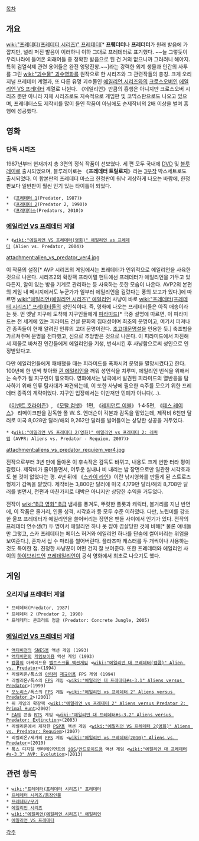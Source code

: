 [[목차]]

== 개요 ==
[[wiki:"프레데터(프레데터 시리즈)" 프레데터]][* '''프뤠더터'''나 '''프레더터'''가 원래 발음에 가깝지만, 널리 퍼진 발음이 이러하니 이하 그대로 프레데터로 표기했다. ~~늘 그렇듯이 우리나라에 들어온 외래어들 중 정확한 발음으로 된 건 거의 없으니까 그러려니 해야지. 특히 검열삭제 관련 용어들은 완전 엉망진창.~~]라는 강력한 외계 생물과 인간의 사투를 그린 [[wiki:"괴수물" 괴수영화]]를 원작으로 한 시리즈와 그 관련작들의 총칭. 크게 오리지널 프레데터 계열과, 또 다른 유명 괴수물인 [[에일리언 시리즈]]와의 [[크로스오버]]인 [[에일리언 VS 프레데터]] 계열로 나뉜다. 《에일리언》만큼의 흥행은 아니지만 크로스오버 시리즈 뿐만 아니라 자체 시리즈로도 지속적으로 게임판 및 코믹스판으로도 나오고 있으며, 프레데터스도 제작비를 많이 들인 작품이 아님에도 순제작비의 2배 이상을 벌며 흥행에 성공했다.

== 영화 ==
=== 단독 시리즈 ===
1987년부터 현재까지 총 3편의 정식 작품이 선보였다. 세 편 모두 국내에 [[DVD]] 및 [[블루레이]]로 출시되었으며, 블루레이로는 《'''프레데터 트릴로지'''》라는 [[3부작]] 박스세트로도 출시되었다. 이 합본판의 프레데터 마스크 한정판이 워낙 괴상하게 나오는 바람에, 한정판보다 일반판이 훨씬 인기 있는 타이틀이 되었다.

 * 《[[프레데터 1]](Predator, 1987)》
 * 《[[프레데터 2]](Predator 2, 1990)》
 * 《[[프레데터스]](Predators, 2010)》

=== [[에일리언 VS 프레데터]] 계열 ===
 * 《[[wiki:"에일리언 VS 프레데터(영화)" 에일리언 vs 프레데터]] (Alien vs. Predator, 2004)》
attachment:alien_vs_predator_ver4.jpg

이 작품의 설정[* AVP 시리즈의 게임에서는 프레데터가 인위적으로 에일리언을 사육한 것으로 나온다. 시리즈2의 확장팩 프라이멀 헌트에선 프레데터가 에일리언을 가두고 있다든지, 알이 있는 방을 기계로 관리하는 등 사육하는 듯한 모습이 나온다. AVP2의 본편의 게임 내 메시지에서도 누군가가 일부러 에일리언을 길렀다는 풍의 보고가 있다.]에 따르면 [[wiki:"에일리언(에일리언 시리즈)" 에일리언]] 사냥이 바로 [[wiki:"프레데터(프레데터 시리즈)" 프레데터]]들의 성인식이다. 즉, 영화에 나오는 프레데터들은 아직 애송이라는 뜻. 먼 옛날 지구에 도착해 지구인들에게 [[피라미드]][* 극중 설명에 따르면, 이 피라미드는 전 세계에 있는 피라미드 건설 문화의 집대성이며 최초의 문명이고, 여기서 퍼져나간 종족들이 현재 알려진 인류의 고대 문명이란다. [[초고대문명설]]을 인용한 듯.] 축조법을 가르쳐주며 문명을 전파했고, 신으로 추앙받은 것으로 나온다. 이 피라미드에서 자진해서 제물로 바쳐진 인간들에게 에일리언을 기생, 번식시킨 후 사냥함으로써 성인으로 인정받았다고.

다만 에일리언들에게 패배했을 때는 피라미드를 폭파시켜 문명을 멸망시켰다고 한다. 100년에 한 번씩 찾아와 [[퀸 에일리언]]을 깨워 성인식을 치루며, 에일리언 번식을 위해서는 숙주가 될 지구인이 필요하다. 영화에서는 남극에서 발견된 피라미드의 열반응을 탐사하기 위해 인류 탐사대가 파견되는데, 이 또한 사냥에 필요한 숙주를 모으기 위한 프레데터 종족의 계략이었다. 지구인 입장에서는 이만저만 민폐가 아니다(…).

《[[이벤트 호라이즌]]》, 《[[모탈 컴뱃]]》 1편, 《[[레지던트 이블]]》 1·4·5편, 《[[데스 레이스]]》 리메이크판을 감독한 폴 W. S. 앤더슨이 각본과 감독을 맡았는데, 제작비 6천만 달러로 미국 8,028만 달러/해외 9,262만 달러를 벌어들이는 상당한 성공을 거두었다.

 * 《[[wiki:"에일리언 VS 프레데터 2(영화)" 에일리언 vs 프레데터 2: 레퀴엠]] (AVPR: Aliens vs. Predator - Requiem, 2007)》
attachment:aliens_vs_predator_requiem_ver4.jpg

전작으로부터 3년 만에 돌아온 이 후속작은 감독도 바뀌고, 내용도 크게 변한 터라 평이 갈렸다. 제작비가 줄어들면서, 어두운 실내나 비 내리는 밤 장면으로만 일관한 시각효과도 볼 것이 없었다는 평. 4년 뒤에 《[[스카이 라인]]》이란 낚시영화를 만들게 된 스트로즈 형제가 감독을 맡았다. 제작비는 3,800만 달러에 미국 4,179만 달러/해외 8,708만 달러를 벌면서, 전편과 마찬가지로 대박은 아니지만 상당한 수익을 거두었다.

전작이 [[wiki:"B급 영화" B급]] 냄새를 풍겨도, 뚜렷한 플롯과 캐릭터, 볼거리를 지닌 반면에, 이 작품은 줄거리, 인물 성격, 시각효과 등 모두 수준 이하였다. 다만, 노련미를 강조한 울프 프레데터가 에일리언을 쓸어버리는 장면은 팬들 사이에서 인기가 있다. 전작의 프레데터 연수생(?) 두 명이서 에일리언 하나 못 잡아 끔살당한 것에 비해[* 물론 얘네들만 그렇고, 스카 프레데터는 페이스 허거와 에일리언 하나를 단숨에 썰어버리는 위엄을 보여준다.], 혼자서 십 수 마리를 썰어버린다. 플라즈마 캐스터를 두 개씩이나 사용하는 것도 특이한 점. 진정한 사냥꾼이 어떤 건지 잘 보여준다. 또한 프레데터와 에일리언 사이의 [[하이브리드]]인 [[프레데일리언]]이 공식 영화에서 최초로 나오기도 했다.

== 게임 ==
=== 오리지널 프레데터 계열 ===
 * 프레데터(Predator, 1987)
 * 프레데터 2 (Predator 2, 1990)
 * 프레데터: 콘크리트 정글 (Predator: Concrete Jungle, 2005)

=== [[에일리언 VS 프레데터]] 계열 ===
 * [[액티비전]]의 [[SNES]]용 액션 게임 <Alien vs Predator>(1993)
 * [[액티비전]]의 [[게임보이]]용 액션 게임 <Alien vs Predator: The Last of His Clan>(1993)
 * [[캡콤]]의 아케이드용 [[벨트스크롤 액션게임]] <[[wiki:"에일리언 대 프레데터(캡콤)" Alien vs. Predator]]>(1994)
 * 리벨리온/폭스의 [[아타리]] [[재규어]]용 FPS 게임 <Alien vs Predator>(1994)
 * 리벨리온/폭스의 [[FPS]] 게임 <[[wiki:"에일리언 대 프레데터#s-3.1" Aliens versus Predator]]>(1999)
 * [[모노리스]]/폭스의 [[FPS]] 게임 <[[wiki:"에일리언 vs 프레데터 2" Aliens versus Predator 2]]>(2001)
 * 위 게임의 확장팩 <[[wiki:"에일리언 vs 프레데터 2" Aliens versus Predator 2: Primal Hunt]]>2002)
 * [[EA]]의 콘솔 [[RTS]] 게임 <[[wiki:"에일리언 대 프레데터#s-3.2" Aliens versus Predator: Extinction]]>(2003)
 * 리벨리온에서 제작한 [[PSP]]용 액션 게임 <[[wiki:"에일리언 VS 프레데터 2(영화)" Aliens vs. Predator: Requiem]]>(2007)
 * 리벨리온/세가의 [[FPS]] 게임 <[[wiki:"에일리언 vs 프레데터(2010)" Aliens vs. Predator]]>(2010)
 * 폭스 디지털 엔터테인먼트의 [[iOS]]/[[안드로이드]]용 액션 게임 <[[wiki:"에일리언 대 프레데터#s-3.3" AVP: Evolution]]>(2013)

== 관련 항목 ==
 * [[wiki:"프레데터(프레데터 시리즈)" 프레데터]]
 * [[프레데터 시리즈/등장인물]]
 * [[프레데터/무기]]
 * [[에일리언 시리즈]]
 * [[wiki:"에일리언(에일리언 시리즈)" 에일리언]]
 * [[에일리언 VS 프레데터]]

[[각주]]
